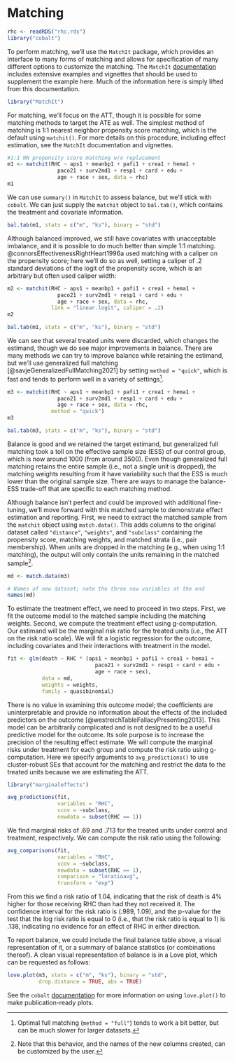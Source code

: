 # Matching {#sec-ex-matching}

```r
rhc <- readRDS("rhc.rds")
library("cobalt")
```

To perform matching, we'll use the `MatchIt` package, which provides an interface to many forms of matching and allows for specification of many different options to customize the matching. The `MatchIt` [documentation](https://kosukeimai.github.io/MatchIt/index.html) includes extensive examples and vignettes that should be used to supplement the example here. Much of the information here is simply lifted from this documentation.

```r
library("MatchIt")
```

For matching, we'll focus on the ATT, though it is possible for some matching methods to target the ATE as well. The simplest method of matching is 1:1 nearest neighbor propensity score matching, which is the default using `matchit()`. For more details on this procedure, including effect estimation, see the `MatchIt` documentation and vignettes.

```r
#1:1 NN propensity score matching w/o replacement
m1 <- matchit(RHC ~ aps1 + meanbp1 + pafi1 + crea1 + hema1 +
                paco21 + surv2md1 + resp1 + card + edu +
                age + race + sex, data = rhc)
m1
```

We can use `summary()` in `MatchIt` to assess balance, but we'll stick with `cobalt`. We can just supply the `matchit` object to `bal.tab()`, which contains the treatment and covariate information.

```r
bal.tab(m1, stats = c("m", "ks"), binary = "std")
```

Although balanced improved, we still have covariates with unacceptable imbalance, and it is possible to do much better than simple 1:1 matching. @connorsEffectivenessRightHeart1996a used matching with a caliper on the propensity score; here we'll do so as well, setting a caliper of .2 standard deviations of the logit of the propensity score, which is an arbitrary but often used caliper width:

```r
m2 <- matchit(RHC ~ aps1 + meanbp1 + pafi1 + crea1 + hema1 +
                paco21 + surv2md1 + resp1 + card + edu +
                age + race + sex, data = rhc,
              link = "linear.logit", caliper = .2)
m2

bal.tab(m1, stats = c("m", "ks"), binary = "std")
```

We can see that several treated units were discarded, which changes the estimand, though we do see major improvements in balance. There are many methods we can try to improve balance while retaining the estimand, but we'll use generalized full matching [@savjeGeneralizedFullMatching2021] by setting `method = "quick"`, which is fast and tends to perform well in a variety of settings[^ex-match-1].

[^ex-match-1]: Optimal full matching (`method = "full"`) tends to work a bit better, but can be much slower for larger datasets.

```r
m3 <- matchit(RHC ~ aps1 + meanbp1 + pafi1 + crea1 + hema1 +
                paco21 + surv2md1 + resp1 + card + edu +
                age + race + sex, data = rhc,
              method = "quick")
m3

bal.tab(m3, stats = c("m", "ks"), binary = "std")
```

Balance is good and we retained the target estimand, but generalized full matching took a toll on the effective sample size (ESS) of our control group, which is now around 1000 (from around 3500). Even though generalized full matching retains the entire sample (i.e., not a single unit is dropped), the matching weights resulting from it have variability such that the ESS is much lower than the original sample size. There are ways to manage the balance-ESS trade-off that are specific to each matching method.

Although balance isn't perfect and could be improved with additional fine-tuning, we'll move forward with this matched sample to demonstrate effect estimation and reporting. First, we need to extract the matched sample from the `matchit` object using `match.data()`. This adds columns to the original dataset called `"distance"`, `"weights"`, and `"subclass"` containing the propensity score, matching weights, and matched strata (i.e., pair membership). When units are dropped in the matching (e.g., when using 1:1 matching), the output will only contain the units remaining in the matched sample[^ex-match-2].

[^ex-match-2]: Note that this behavior, and the names of the new columns created, can be customized by the user.

```r
md <- match.data(m3)

# Names of new dataset; note the three new variables at the end
names(md)
```

To estimate the treatment effect, we need to proceed in two steps. First, we fit the outcome model to the matched sample including the matching weights. Second, we compute the treatment effect using g-computation. Our estimand will be the marginal risk ratio for the treated units (i.e., the ATT on the risk ratio scale). We will fit a logistic regression for the outcome, including covariates and their interactions with treatment in the model.

```r
fit <- glm(death ~ RHC * (aps1 + meanbp1 + pafi1 + crea1 + hema1 +
                            paco21 + surv2md1 + resp1 + card + edu +
                            age + race + sex),
           data = md,
           weights = weights,
           family = quasibinomial)
```

There is no value in examining this outcome model; the coefficients are uninterpretable and provide no information about the effects of the included predictors on the outcome [@westreichTableFallacyPresenting2013]. This model can be arbitrarily complicated and is not designed to be a useful predictive model for the outcome. Its sole purpose is to increase the precision of the resulting effect estimate. We will compute the marginal risks under treatment for each group and compute the risk ratio using g-computation. Here we specify arguments to `avg_predictions()` to use cluster-robust SEs that account for the matching and restrict the data to the treated units because we are estimating the ATT.

```r
library("marginaleffects")

avg_predictions(fit,
                variables = "RHC",
                vcov = ~subclass,
                newdata = subset(RHC == 1))
```

We find marginal risks of .69 and .713 for the treated units under control and treatment, respectively. We can compute the risk ratio using the following:

```r
avg_comparisons(fit,
                variables = "RHC",
                vcov = ~subclass,
                newdata = subset(RHC == 1),
                comparison = "lnratioavg",
                transform = "exp")
```

From this we find a risk ratio of 1.04, indicating that the risk of death is 4% higher for those receiving RHC than had they not received it. The confidence interval for the risk ratio is (.989, 1.09), and the p-value for the test that the log risk ratio is equal to 0 (i.e., that the risk ratio is equal to 1) is .138, indicating no evidence for an effect of RHC in either direction.

To report balance, we could include the final balance table above, a visual representation of it, or a summary of balance statistics (or combinations thereof). A clean visual representation of balance is in a Love plot, which can be requested as follows:

```r
love.plot(m3, stats = c("m", "ks"), binary = "std",
          drop.distance = TRUE, abs = TRUE)
```

See the `cobalt` [documentation](https://ngreifer.github.io/cobalt/) for more information on using `love.plot()` to make publication-ready plots.
